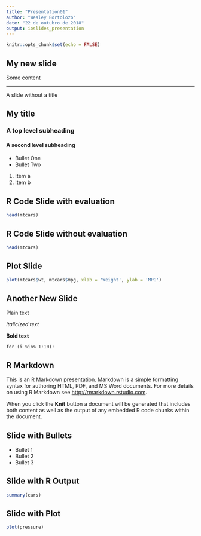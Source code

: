 ```yaml
---
title: "Presentation01"
author: "Wesley Bortolozo"
date: "22 de outubro de 2018"
output: ioslides_presentation
---
```


```r
knitr::opts_chunk$set(echo = FALSE)
```
## My new slide
Some content 

***
A slide without a title

## My title
### A top level subheading
#### A second level subheading
- Bullet One
- Bullet Two
1. Item a
2. Item b

## R Code Slide with evaluation
```r
head(mtcars)
```

## R Code Slide without evaluation
```r
head(mtcars)
```

## Plot Slide
```r
plot(mtcars$wt, mtcars$mpg, xlab = 'Weight', ylab = 'MPG')
```


## Another New Slide
Plain text


*italicized text*


**Bold text**


`for (i %in% 1:10):`

## R Markdown
This is an R Markdown presentation. Markdown is a simple formatting syntax for authoring HTML, PDF, and MS Word documents. For more details on using R Markdown see <http://rmarkdown.rstudio.com>.

When you click the **Knit** button a document will be generated that includes both content as well as the output of any embedded R code chunks within the document.

## Slide with Bullets
- Bullet 1
- Bullet 2
- Bullet 3

## Slide with R Output
```r
summary(cars)
```

## Slide with Plot
```r
plot(pressure)
```

